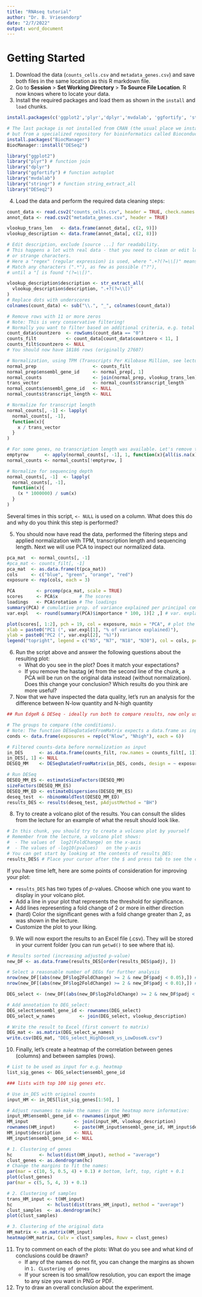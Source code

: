 ```yaml
---
title: "RNAseq tutorial"
author: "Dr. B. Vriesendorp"
date: "2/7/2022"
output: word_document
---
```


# Getting Started
 
1. Download the data (`counts_cells.csv` and `metadata_genes.csv`) and save both files in the same location as this R markdown file.
2. Go to **Session** > **Set Working Directory** > **To Source File Location**. R now knows where to locate your data.
3. Install the required packages and load them as shown in the `install` and `load` chunks.

```r
install.packages(c('ggplot2','plyr','dplyr','mvdalab', 'ggfortify', 'stringr'))

# The last package is not installed from CRAN (the usual place we install from),
# but from a specialized repository for bioinformatics called Bioconductor:
install.packages("BiocManager")
BiocManager::install("DESeq2")
```

```r
library("ggplot2")
library("plyr") # function join
library("dplyr")
library("ggfortify") # function autoplot
library("mvdalab")
library("stringr") # function string_extract_all
library("DESeq2")
```

4. Load the data and perform the required data cleaning steps:

```r
count_data <- read.csv2("counts_cells.csv", header = TRUE, check.names = FALSE)
annot_data <- read.csv2("metadata_genes.csv", header = TRUE)

vlookup_trans_len   <- data.frame(annot_data[, c(2, 9)])
vlookup_description <- data.frame(annot_data[, c(2, 8)])

# Edit description, exclude [source ...] for readability.
# This happens a lot with real data - that you need to clean or edit long names 
# or strange characters.
# Here a "regex" (regular expression) is used, where ".+?(?=\\[)" means:
# Match any characters (".*"), as few as possible ("?"),
# until a "[ is found "(?=\\[)".

vlookup_description$description <- str_extract_all(
  vlookup_description$description, ".+?(?=\\[)"
)
# Replace dots with underscores
colnames(count_data) <- sub("\\.", "_", colnames(count_data))

# Remove rows with 11 or more zeros
# Note: This is very conservative filtering! 
# Normally you want to filter based on additional criteria, e.g. total counts.
count_data$countzero  <- rowSums(count_data == "0")
counts_filt           <- count_data[count_data$countzero < 11, ] 
counts_filt$countzero <- NULL
# You should now have 18186 rows (originally 27607)

# Normalization, using TPM (Transcripts Per Kilobase Million, see lecture) 
normal_prep                     <- counts_filt
normal_prep$ensembl_gene_id     <- normal_prep[, 1]
normal_counts                   <- join(normal_prep, vlookup_trans_len)
trans_vector                    <- normal_counts$transcript_length
normal_counts$ensembl_gene_id   <- NULL
normal_counts$transcript_length <- NULL

# Normalize for transcript length
normal_counts[, -1] <- lapply(
  normal_counts[, -1], 
  function(x){
    x / trans_vector
  }
)

# For some genes, no transcription length was available. Let's remove those:
emptyrow      <- apply(normal_counts[, -1], 1, function(x){all(is.na(x))})
normal_counts <- normal_counts[!emptyrow, ]

# Normalize for sequencing depth
normal_counts[, -1]  <- lapply(
  normal_counts[, -1], 
  function(x){
    (x * 1000000) / sum(x)
  }
)
```

Several times in this script, `<- NULL` is used on a column. What does this do and why do you think this step is performed?

5. You should now have read the data, performed the filtering steps and applied normalization with TPM, transcription length and sequencing length. Next we will use PCA to inspect our normalized data.

```r
pca_mat  <- normal_counts[, -1]
#pca_mat <- counts_filt[, -1]
pca_mat  <- as.data.frame(t(pca_mat)) 
cols     <- c("blue", "green", "orange", "red")
exposure <- rep(cols, each = 3)

PCA        <- prcomp(pca_mat, scale = TRUE)
scores     <- PCA$x        # The scores
loadings   <- PCA$rotation # The loadings
summary(PCA) # cumulative prop. of variance explained per principal component
var.expl   <- round(summary(PCA)$importance * 100, 1)[2 ,] # var. explained (%)

plot(scores[, 1:2], pch = 19, col = exposure, main = "PCA", # plot the scores
xlab = paste0("PC1 (", var.expl[1], "% of variance explained)"),
ylab = paste0("PC2 (", var.expl[2], "%)"))
legend("topright", legend = c("N5", "N7", "N18", "N30"), col = cols, pch = 19)
```

6. Run the script above and answer the following questions about the resulting plot:
    * What do you see in the plot? Does it match your expectations?
    * If you remove the hastag (`#`) from the second line of the chunk, a PCA will be run on the original data instead (without normalization). Does this change your conclusion? Which results do you think are more useful?
7. Now that we have inspected the data quality, let's run an analysis for the difference between N-low quantity and N-high quantity

```r
## Run EdgeR & DESeq - ideally run both to compare results, now only use DESeq.

# The groups to compare (the conditions).
# Note: The function DESeqDataSetFromMatrix expects a data.frame as input.
conds <- data.frame(exposures = rep(c("Nlow", "Nhigh"), each = 6))

# Filtered counts-data before normalization as input
in_DES      <- as.data.frame(counts_filt, row.names = counts_filt[, 1])
in_DES[, 1] <- NULL
DESEQ_MM    <- DESeqDataSetFromMatrix(in_DES, conds, design = ~ exposures)

# Run DESeq
DESEQ_MM_ES <- estimateSizeFactors(DESEQ_MM)
sizeFactors(DESEQ_MM_ES)
DESEQ_MM_ED <- estimateDispersions(DESEQ_MM_ES)
deseq_test  <- nbinomWaldTest(DESEQ_MM_ED)
results_DES <- results(deseq_test, pAdjustMethod = "BH")
```

8. Try to create a volcano plot of the results. You can consult the slides from the lecture for an example of what the result should look like.

```r
# In this chunk, you should try to create a volcano plot by yourself
# Remember from the lecture, a volcano plot shows:
#  - The values of  log2(FoldChange) on the x-axis
#  - The values of -log10(pvalues)   on the y-axis 
# You can get start by looking at the contents of results_DES:
results_DES$ # Place your cursor after the $ and press tab to see the contents.
```

If you have time left, here are some points of consideration for improving your plot:

* `results_DES` has two types of $p$-values. Choose which one you want to display in your volcano plot.
* Add a line in your plot that represents the threshold for significance.
* Add lines representing a fold change of 2 or more in either direction
* (hard) Color the significant genes with a fold change greater than 2, as was shown in the lecture.
* Customize the plot to your liking.

9. We will now export the results to an Excel file (.csv). They will be stored in your current folder (you can run `getwd()` to see where that is).

```r
# Results sorted (increasing adjusted p-value)
new_DF <- as.data.frame(results_DES[order(results_DES$padj), ])

# Select a reasonable number of DEGs for further analysis
nrow(new_DF[(abs(new_DF$log2FoldChange) >= 2 & new_DF$padj < 0.05),]) #316
nrow(new_DF[(abs(new_DF$log2FoldChange) >= 2 & new_DF$padj < 0.01),]) #221

DEG_select <- (new_DF[(abs(new_DF$log2FoldChange) >= 2 & new_DF$padj < 0.01), ])

# Add annotation to DEG_select:
DEG_select$ensembl_gene_id <- rownames(DEG_select)
DEG_select_w_names         <- join(DEG_select, vlookup_description)

# Write the result to Excel (first convert to matrix)
DEG_mat <- as.matrix(DEG_select_w_names)
write.csv(DEG_mat, "DEG_select_HighDoseN_vs_LowDoseN.csv")
```

10. Finally, let's create a heatmap of the correlation between genes (columns) and between samples (rows).

```r
# List to be used as input for e.g. heatmap
list_sig_genes <- DEG_select$ensembl_gene_id

### lists with top 100 sig genes etc.

# Use in_DES with original counts
input_HM <- in_DES[list_sig_genes[1:50], ] 

# Adjust rownames to make the names in the heatmap more informative:
input_HM$ensembl_gene_id <- rownames(input_HM)
HM_input                 <- join(input_HM, vlookup_description)
rownames(HM_input)       <- paste(HM_input$ensembl_gene_id, HM_input$description)
HM_input$description     <- NULL
HM_input$ensembl_gene_id <- NULL

# 1. Clustering of genes
hc          <- hclust(dist(HM_input), method = "average")
clust_genes <- as.dendrogram(hc)
# Change the margins to fit the names:
par(mar = c(10, 5, 0.5, 4) + 0.1) # bottom, left, top, right + 0.1 
plot(clust_genes)
par(mar = c(5, 5, 4, 3) + 0.1)

# 2. Clustering of samples
trans_HM_input <- t(HM_input)
hc             <- hclust(dist(trans_HM_input), method = "average")
clust_samples  <- as.dendrogram(hc)
plot(clust_samples)

# 3. Clustering of the original data
HM_matrix <- as.matrix(HM_input)
heatmap(HM_matrix, Colv = clust_samples, Rowv = clust_genes)
```

11. Try to comment on each of the plots: What do you see and what kind of conclusions could be drawn?  
    * If any of the names do not fit, you can change the margins as shown in `1. CLustering of genes`
    * If your screen is too small/low resolution, you can export the image to any size you want in PNG or PDF.

12. Try to draw an overall conclusion about the experiment.

